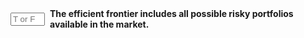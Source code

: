 ::: {.question-block}

<form onsubmit="event.preventDefault(); checkAnswerBox('module3_tf_q104','F')" style="display: flex; align-items: center; gap: 8px;">
<input type="text" id="module3_tf_q104" name="module3_tf_q104" maxlength="1" placeholder="T or F" style="width: 55px;" data-correct-answer="F" /> 
<label for="module3_tf_q104"><strong>The efficient frontier includes all possible risky portfolios available in the market.</strong></label>
</form>

<div id="feedback-module3_tf_q104" class="feedback" data-status="" style="display:none;">
The sentence is FALSE. The efficient frontier only includes portfolios that offer the highest expected return for a given level of risk, not all possible portfolios.
</div>
:::
